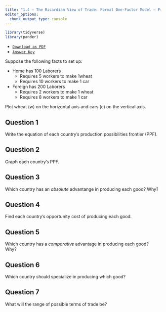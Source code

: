 ```yaml
---
title: "1.4 — The Ricardian View of Trade: Formal One-Factor Model — Practice Problems"
editor_options: 
  chunk_output_type: console
---
```


```r
library(tidyverse)
library(pander)
```

- [<i class="fas fa-file-pdf"></i> `Download as PDF`](/practice/1.4-practice-pdf.pdf)
- [<i class="fas fa-file-pdf"></i> `Answer Key`](/practice/1.4-practice-answers.pdf)

Suppose the following facts to set up:

- Home has 100 Laborers
  - Requires 5 workers to make 1wheat
  - Requires 10 workers to make 1 car
  
- Foreign has 200 Laborers
  - Requires 2 workers to make 1 wheat
  - Requires 8 workers to make 1 car

Plot wheat (w) on the horizontal axis and cars (c) on the vertical axis.

## Question 1

Write the equation of each country's production possibilities frontier (PPF).

## Question 2

Graph each country's PPF.

## Question 3

Which country has an *absolute* advantange in producing each good? Why?

## Question 4

Find each country's opportunity cost of producing each good.

## Question 5

Which country has a *comparative* advantage in producing each good? Why?

## Question 6

Which country should specialize in producing which good?

## Question 7

What will the range of possible terms of trade be? 